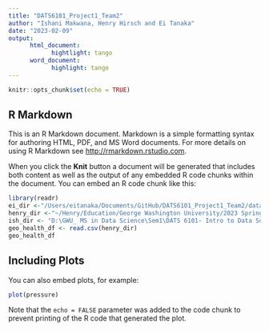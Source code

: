 ```yaml
---
title: "DATS6101_Project1_Team2"
author: "Ishani Makwana, Henry Hirsch and Ei Tanaka"
date: "2023-02-09"
output: 
      html_document:
            hightlight: tango
      word_document:
            highlight: tango
---
```


```r
knitr::opts_chunk$set(echo = TRUE)
```

## R Markdown

This is an R Markdown document. Markdown is a simple formatting syntax for authoring HTML, PDF, and MS Word documents. For more details on using R Markdown see <http://rmarkdown.rstudio.com>.

When you click the **Knit** button a document will be generated that includes both content as well as the output of any embedded R code chunks within the document. You can embed an R code chunk like this:

```r
library(readr)
ei_dir <-"/Users/eitanaka/Documents/GitHub/DATS6101_Project1_Team2/dataset/geographic_health_disparities.csv"
henry_dir <-"~/Henry/Education/George Washington University/2023 Spring/DATS 6101 Introduction to Data Science/Git/DATS6101_Project1_Team2/dataset/geographic_health_disparities.csv"
ish_dir <- "D:\GWU_ MS in Data Science\Sem1\DATS 6101- Intro to Data Science (64377)\Github\DATS6101_Project1_Team2"
geo_health_df <- read.csv(henry_dir)
geo_health_df
```

## Including Plots

You can also embed plots, for example:

```r
plot(pressure)
```

Note that the `echo = FALSE` parameter was added to the code chunk to prevent printing of the R code that generated the plot.
